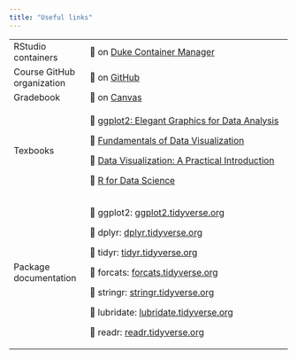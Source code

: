 ```yaml
---
title: "Useful links"
---
```


+----------------------------+-----------------------------------------------------------------------------+
| RStudio containers         | 🔗 on [Duke Container Manager](https://cmgr.oit.duke.edu/containers)        |
+----------------------------+-----------------------------------------------------------------------------+
| Course GitHub organization | 🔗 on [GitHub](https://github.com/vizdata-s24)                              |
+----------------------------+-----------------------------------------------------------------------------+
| Gradebook                  | 🔗 on [Canvas](https://canvas.duke.edu/courses/27066/gradebook)             |
+----------------------------+-----------------------------------------------------------------------------+
| Texbooks                   | 🔗 [ggplot2: Elegant Graphics for Data Analysis](https://ggplot2-book.org/) |
|                            |                                                                             |
|                            | 🔗 [Fundamentals of Data Visualization](https://clauswilke.com/dataviz/)    |
|                            |                                                                             |
|                            | 🔗 [Data Visualization: A Practical Introduction](https://socviz.co/)       |
|                            |                                                                             |
|                            | 🔗 [R for Data Science](https://r4ds.hadley.nz/)                            |
+----------------------------+-----------------------------------------------------------------------------+
| Package documentation      | 🔗 ggplot2: [ggplot2.tidyverse.org](https://ggplot2.tidyverse.org/)         |
|                            |                                                                             |
|                            | 🔗 dplyr: [dplyr.tidyverse.org](https://dplyr.tidyverse.org/)               |
|                            |                                                                             |
|                            | 🔗 tidyr: [tidyr.tidyverse.org](https://tidyr.tidyverse.org/)               |
|                            |                                                                             |
|                            | 🔗 forcats: [forcats.tidyverse.org](https://forcats.tidyverse.org/)         |
|                            |                                                                             |
|                            | 🔗 stringr: [stringr.tidyverse.org](https://stringr.tidyverse.org/)         |
|                            |                                                                             |
|                            | 🔗 lubridate: [lubridate.tidyverse.org](https://lubridate.tidyverse.org/)   |
|                            |                                                                             |
|                            | 🔗 readr: [readr.tidyverse.org](https://readr.tidyverse.org/)               |
+----------------------------+-----------------------------------------------------------------------------+
